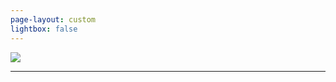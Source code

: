 ```yaml
---
page-layout: custom
lightbox: false
---
```


<!-- Scripts-->
```{=HTML} 

<script src="./js/jquery.js"></script>
<script src="./js/d3js-dvs.js"></script>
<script src="./js/index-array-by.js"></script>


<script src="./js/globe.gl.js"></script>
<script type="module" src="./js/my_globe.gl.js">  </script>

<!-- bootbox modals for Globe -->
<script src="./js/bootbox.js"></script>
<script src="./js/marked.js"></script>
```

<!-- content: globe, dude, text -->
```{=HTML} 

<div class="container" >

<div id="intro_start" class="intro w-75"> </div>

<div class="d-flex align-items-end" >

<div id="dude" class="flex-shrink-0 d-none d-lg-block " data-toggle="tooltip"  data-bs-html="true"
title= "
Explore our field studies by pushing <i class='fas fa-circle'></i> on the Globe! <br>
Points are locations of {{< var N_birds >}} individuals from {{< var N_species >}} shorebird species we've tracked. 
Visit <strong> /Projects/ </strong>  for more.
"
>
<img src="./CONTENT/main/dude.webp"  class="img-fluid img-right"> 
<hr>
</div>

<div id= "Earth" class="flex-shrink-0" > </div>

</div>


</div>


```


<!-- before body ends-->
```{=HTML} 


<script> 
// init bs tooltip  
$(document).ready(function(){
  $('[data-toggle="tooltip"]').tooltip();   
});

</script>


<script>

$.get('/CONTENT/main/intro_start.md', function(txt) {
    const htmlContent = marked.parse(txt);
    $('#intro_start').html(htmlContent);
});

</script>

<!-- <script>
// let the dude talk
$(document).ready(function() {

    setTimeout(function() {
      $("#dude").tooltip('show');
    }, 2000); 
    setTimeout(function() {
    
    $('#dude').tooltip('hide');
    }, 8000);

  });

</script> -->


<script>
// intro text as modal
$(document).on('click', '.show-read-more', function(e) {

  $.get("/CONTENT/main/intro.md", function (intro_text) {

    bootbox.alert({
      animate       : false,
      scrollable    : true,
      size          : "xl",
      centerVertical: true,
      message       : marked.parse(intro_text),
      backdrop      : true,
      closeButton   : true, 
      
      onShow : function(e) {
        $('#dude').tooltip('hide');
        $(this).find('.modal-footer').remove();
        $('#intro_start').hide();
        $('#dude').css('opacity', '0.05');
        $('#Earth').css('opacity', '0.05');
      }, 

      onHide : function(e) {
        $('#intro_start').show();
        $('#dude').css('opacity', '1');
        $('#Earth').css('opacity', '1');
      }, 




    });
  });
})

</script>

<!-- <script>

$(document).ready(function(){
    $(".nav-footer").remove();
});

</script>   -->










```
